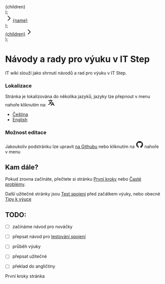   <footer class="mt-24" style={{marginBottom: "-6rem"}}>
    <div class="flex flex-row items-center justify-between">
      {children}
    </div>
  </footer>
);

  <div><a class="text-lg font-medium p-4 -ml-4 no-underline text-gray-600 hover:text-blue-600 flex items-center mr-2" title={name} href={link}><svg height="24" fill="none" viewBox="0 0 24 24" stroke="currentColor" class="transform inline flex-shrink-0 rotate-180 mr-1"><path stroke-linecap="round" stroke-linejoin="round" stroke-width="2" d="M9 5l7 7-7 7"></path></svg>{name}</a></div>
);

  <div><a class="text-lg font-medium p-4 -mr-4 no-underline text-gray-600 hover:text-blue-600 flex items-center ml-2" title={children} href="start/">{children}<svg height="24" fill="none" viewBox="0 0 24 24" stroke="currentColor" class="transform inline flex-shrink-0 ml-1"><path stroke-linecap="round" stroke-linejoin="round" stroke-width="2" d="M9 5l7 7-7 7"></path></svg></a></div>
);

# Návody a rady pro výuku v IT Step

IT wiki slouží jako shrnutí návodů a rad pro výuku v IT Step.

### Lokalizace

Stránka je lokalizována do několika jazyků, jazyky lze přepnout v menu nahoře kliknutím na: <svg fill="none" width="24" height="24" stroke="currentColor" class="inline"><path stroke-linecap="round" stroke-linejoin="round" stroke-width="2" d="M3 5h12M9 3v2m1.048 9.5A18.022 18.022 0 0 1 6.412 9m6.088 9h7M11 21l5-10 5 10M12.751 5C11.783 10.77 8.07 15.61 3 18.129"/></svg>

- [Čeština](/cs/)
- [English](/en/)

### Možnost editace

Jakoukoliv podstránku lze upravit [na Githubu](https://github.com/h0n24/itwiki/) nebo kliknutím na <svg height="24" viewBox="2 2 20 20" fill="none" aria-hidden="true" class="inline"><path fill-rule="evenodd" clip-rule="evenodd" d="M12 3c-4.9725 0-9 4.12937-9 9.2276 0 4.0833 2.57625 7.5321 6.15374 8.7548.45.0807.61875-.1961.61875-.4383 0-.2192-.01124-.9459-.01124-1.7187C7.5 19.2522 6.915 18.2602 6.735 17.7412c-.10125-.2653-.54001-1.0843-.9225-1.3034-.315-.1731-.765-.5998-.01126-.6114.70876-.0115 1.21501.669 1.38375.9459.81 1.3956 2.10376 1.0035 2.62126.7612.07875-.5998.31495-1.0035.57375-1.2342-2.0025-.2306-4.095-1.0265-4.095-4.5561 0-1.0035.34875-1.834.92249-2.47994-.08999-.23069-.40499-1.17652.09001-2.44532 0 0 .75375-.24223 2.47499.94583.72001-.20762 1.48501-.31143 2.25001-.31143.765 0 1.53.10381 2.25.31143 1.7212-1.19959 2.475-.94583 2.475-.94583.4949 1.2688.18 2.21463.09 2.44532.5738.64594.9225 1.46484.9225 2.47994 0 3.5411-2.1037 4.3255-4.1063 4.5561.3263.2884.6076.8421.6076 1.7072 0 1.2342-.0113 2.2261-.0113 2.5376 0 .2422.1688.5305.6188.4383 1.7866-.6184 3.3391-1.7958 4.439-3.3662 1.0999-1.5705 1.6917-3.4551 1.6922-5.3886C21 7.12937 16.9725 3 12 3Z" fill="currentColor"/></svg> nahoře v menu

## Kam dále?

Pokud zrovna začínáte, přečtete si stránku [První kroky](start) nebo [Časté problémy](start/problems).

Další užitečné stránky jsou [Test spojení](connection-test) před začátkem výuky, nebo obecné [Tipy k výuce](teach)

## TODO:

- [ ] začínáme návod pro nováčky
- [ ] přepsat návod pro [testování spojení](https://docs.google.com/document/d/1le6zpDI34TzZktw4YVXCDxztVooKSywLxCHUzi4MbuY/edit#heading=h.pl50fgzczfxa)
- [ ] průběh výuky
- [ ] přepsat užitečné
- [ ] překlad do angličtiny


<Links>
  <PrevPage name="Test" link="start/problems"></PrevPage>
  <NextPage>První kroky stránka</NextPage>
</Links>